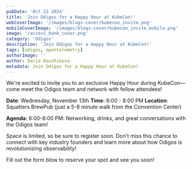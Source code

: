 ```yaml
---
pubDate: 'Oct 22 2024'
title: 'Join Odigos for a Happy Hour at KubeCon!'
webCoverImage: '/images/blogs-cover/kubecon_invite.png'
mobileCoverImage: '/images/blogs-cover/kubecon_invite_mobile.png'
image: '/access_bank_cover.png'
category: 'Odigos'
description: 'Join Odigos for a Happy Hour at KubeCon!'
tags: [odigos, opentelemetry]
authorImage: ''
author: Daria Dovzhikova
metadata: Join Odigos for a Happy Hour at KubeCon!
---
```


We're excited to invite you to an exclusive Happy Hour during KubeCon—come meet the Odigos team and network with fellow attendees!

**Date**: Wednesday, November 13th
**Time**: 6:00 - 8:00 PM
**Location**: Squatters BrewPub (just a 5-8 minute walk from the Convention Center)

**Agenda**: 6:00-8:00 PM: Networking, drinks, and great conversations with the Odigos team!

Space is limited, so be sure to register soon. Don't miss this chance to connect with key industry founders and learn more about how Odigos is revolutionizing observability!

Fill out the form blow to reserve your spot and see you soon!
